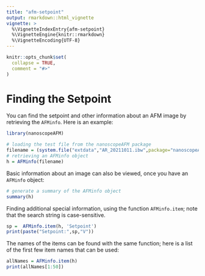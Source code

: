 ```yaml
---
title: "afm-setpoint"
output: rmarkdown::html_vignette
vignette: >
  %\VignetteIndexEntry{afm-setpoint}
  %\VignetteEngine{knitr::rmarkdown}
  %\VignetteEncoding{UTF-8}
---
```


```r
knitr::opts_chunk$set(
  collapse = TRUE,
  comment = "#>"
)
```

# Finding the Setpoint

You can find the setpoint and other information about an AFM image by retrieving the `AFMinfo`. Here is an example:

```r
library(nanoscopeAFM)

# loading the test file from the nanoscopeAFM package
filename = (system.file("extdata","AR_20211011.ibw",package="nanoscopeAFM"))
# retrieving an AFMinfo object
h = AFMinfo(filename)
```


Basic information about an image can also be viewed, once you have an `AFMinfo` object:

```r
# generate a summary of the AFMinfo object
summary(h)
```


Finding additional special information, using the function `AFMinfo.item`; note that the search string is case-sensitive.

```r
sp =  AFMinfo.item(h, 'Setpoint')
print(paste("Setpoint:",sp,"V"))
```

The names of the items can be found with the same function; here is a list of the first few item names that can be used:

```r
allNames = AFMinfo.item(h)
print(allNames[1:50])
```

